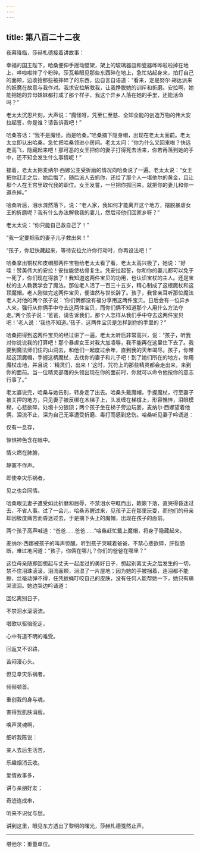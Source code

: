 ```yaml
---
---
---
```

title: 第八百二十二夜
---






夜幕降临，莎赫札德接着讲故事：





幸福的国王陛下，哈桑便伸手摇动壁架，架上的玻璃器皿和瓷器哗哗啦啦掉在地上，哗啦啦摔了个粉碎。莎瓦希眼见那些东西碎在地上，急忙站起身来，拍打自己的面颊，边收拾那些被摔碎了的东西，边自言自语道：“看来，定是努尔·胡达派来的妖魔在故意与我作对。我求安拉解救我，让我挣脱她的训斥和折磨。安拉啊，她能把她的异母妹妹都打成了那个样子，我这个异乡人落在她的手里，还能活命吗？”

老太太沉思片刻，大声说：“魔怪呀，凭至仁至慈、全知全能的创造万物的伟大安拉起誓，你是谁？请告诉我吧！”

哈桑答话：“我不是魔怪，而是哈桑。”哈桑摘下隐身帽，出现在老太太面前。老太太立即认出哈桑，急忙把哈桑领进小房间。老太太问：“你为什么又回来啦？快远走高飞，隐藏起来吧！那可恶的女王把你的妻子打得死去活来，你若再落到她的手中，还不知会发生什么事情呢！”

接着，老太太把麦纳尔·西娜公主受折磨的情况向哈桑说了一遍。老太太说：“女王把你赶走之后，她后悔了，随后派人去抓你，还给了那个人一堪他尔的黄金，且让那个人在王宫里取代我的职位。女王发誓，一旦把你抓回来，就把你的妻儿和你一道杀掉。”

哈桑听后，泪水潸然落下，说：“老人家，我如何才能离开这个地方，摆脱暴虐女王的折磨呢？我有什么办法解救我的妻儿，然后带他们回家乡呀？”

老太太说：“你只能自己救自己了！”

“我一定要把我的妻子儿子救出来！”

“孩子，你赶快藏起来，等待安拉允许你行动时，你再设法吧！”

哈桑拿出铜杖和皮帽那两件宝物给老太太看了看，老太太高兴极了，她说：“好哇！赞美伟大的安拉！安拉能使枯骨复生。凭安拉起誓，你和你的妻儿都可以免于一死了，你们现在得救了！我知道这两件宝贝的功用，也认识宝杖的主人。还是宝杖的主人教我学会了魔法。那位老人活了一百三十五岁，精心制成了这根魔杖和这顶魔帽。老人刚做完这两件宝贝，便溘然与世长辞了。孩子，我曾亲耳听那位魔法老人对他的两个孩子说：‘你们俩都没有福分享用这两件宝贝。日后会有一位异乡人来，强行从你俩手中夺去这两件宝贝，而你们俩不知道那个人用什么方法夺走。’两个孩子说：‘爸爸，请告诉我们，那个人怎样从我们手中夺去这两件宝贝吧！’老人说：‘我也不知道。’孩子，这两件宝贝是怎样到你的手里的？”

哈桑把得到这两件宝贝的经过讲了一遍，老太太听后非常高兴，说：“孩子，听我对你说说我的打算吧！那个暴虐女王对我大加凌辱，我不能再在这里住下去了。我要到魔法师们住的山洞去，和他们一起度过余年，直到我的天年竭尽。孩子，你带起这顶魔帽，手握这柄魔杖，去找你的妻子和儿子吧！到了她们所在的地方，你用魔杖击地，并且说：‘精灵们，出来！’这时，咒符上的那些精灵都会走出来，来到你的面前。当一位精灵部落的头领出现在你的面前时，你就可以命令他按你的意志行事了。”

老太婆说完，哈桑与她告别，转身走了出去。哈桑头戴魔帽，手握魔杖，行至妻子被关押的地方，只见妻子被反绑在木梯子上，头发缠在梯橕上，形容憔悴，泪眼模糊，心悲欲碎，处境十分狼狈；两个孩子坐在梯子旁边玩耍，麦纳尔·西娜望着他俩，泪流不止，深为自己无辜遭受折磨、毒打而感到悲伤。哈桑听见妻子吟诵道：


仅有一息存，

惊惧神色含在眼中。

情火燃在肺腑，

静寞不作声。

即使幸灾乐祸者，

见之也会同情。



哈桑眼见妻子遭受如此折磨和屈辱，不禁泪水夺眶而出，簌簌下落，直哭得昏迷过去，不省人事。过了一会儿，哈桑苏醒过来，见孩子正在那里玩耍，而他们的母亲却因极度痛苦而昏迷过去，于是摘下头上的魔帽，出现在孩子的面前。

两个孩子高声喊道：“爸爸……爸爸……”哈桑赶忙戴上魔帽，将身子隐藏起来。

麦纳尔·西娜被孩子的叫声惊醒。听到孩子哭喊着爸爸，不禁心悲欲碎，肝裂肠断，难过地问道：“孩子，你俩在哪儿？你们的爸爸在哪里？”

这位母亲随即回想起与丈夫一起度过的美好日子，想起别离丈夫之后发生的一切，禁不住泪珠滚滚，泪流面颊，淌湿了一片屋地；因为她的手被捆着，连泪都不能擦，丝毫动弹不得，任凭蚊蝇叮咬自己的皮肤，没有任何人能帮她一下，她只有痛哭流泪。她边哭边吟诵道：


回忆离别日子，

不禁泪水滚滚流。

唱歌以驱骆驼走，

心中有道不明的难受。

回返又不识路，

苦闷漫心头。

但见幸灾乐祸者，

频频顿首。

重创我的身与魂，

害得我肌肤消瘦。

唤声灵魂啊，

细听我陈说：

亲人去后生活苦，

乐趣烟消云收。

爱情故事多，

讲与亲朋好友；

奇迹连成串，

听来不识忧与愁。



讲到这里，眼见东方透出了黎明的曙光，莎赫札德戛然止声。



***





堪他尔：重量单位。​​​